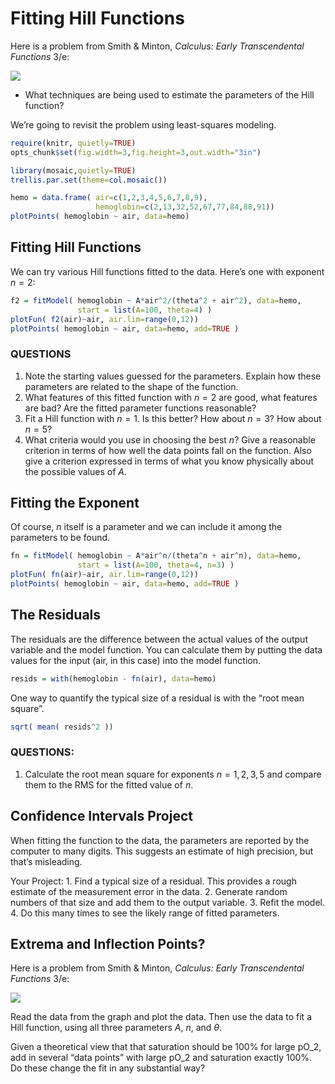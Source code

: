 Fitting Hill Functions
========================================================
Here is a problem from Smith & Minton, *Calculus: Early Transcendental Functions* 3/e:

<img src="hill-Example1.png" size=350>

* What techniques are being used to estimate the parameters of the Hill function?

We're going to revisit the problem using least-squares modeling.

```r
require(knitr, quietly=TRUE)
opts_chunk$set(fig.width=3,fig.height=3,out.width="3in")
```

```r
library(mosaic,quietly=TRUE)
trellis.par.set(theme=col.mosaic())
```


```r
hemo = data.frame( air=c(1,2,3,4,5,6,7,8,9),
                   hemoglobin=c(2,13,32,52,67,77,84,88,91))
plotPoints( hemoglobin ~ air, data=hemo)
```

## Fitting Hill Functions

We can try various Hill functions fitted to the data.  Here's one with exponent $n=2$:
```r
f2 = fitModel( hemoglobin ~ A*air^2/(theta^2 + air^2), data=hemo,
               start = list(A=100, theta=4) )
plotFun( f2(air)~air, air.lim=range(0,12))
plotPoints( hemoglobin ~ air, data=hemo, add=TRUE )
```

### QUESTIONS
1. Note the starting values guessed for the parameters.  Explain how these parameters are related to the shape of the function.
1. What features of this fitted function with $n=2$ are good, what features are bad?  Are the fitted parameter functions reasonable?
2. Fit a Hill function with $n=1$.  Is this better?  How about $n=3$? How about $n=5$?
3. What criteria would you use in choosing the best $n$?  Give a reasonable criterion in terms of how well the data points fall on the function.  Also give a criterion expressed in terms of what you know physically about the possible values of $A$.

## Fitting the Exponent

Of course, $n$ itself is a parameter and we can include it among the parameters to be found.

```r
fn = fitModel( hemoglobin ~ A*air^n/(theta^n + air^n), data=hemo,
               start = list(A=100, theta=4, n=3) )
plotFun( fn(air)~air, air.lim=range(0,12))
plotPoints( hemoglobin ~ air, data=hemo, add=TRUE )
```

## The Residuals

The residuals are the difference between the actual values of the output variable and the model function.  You can calculate them by putting the data values for the input (air, in this case) into the model function.

```r
resids = with(hemoglobin - fn(air), data=hemo)
```

One way to quantify the typical size of a residual is with the "root mean square".
```r
sqrt( mean( resids^2 ))
```

### QUESTIONS: 
1. Calculate the root mean square for exponents $n=1,2,3,5$ and compare them to the RMS for the fitted value of $n$.

## Confidence Intervals Project

When fitting the function to the data, the parameters are reported by the computer to many digits.  This suggests an estimate of high precision, but that's misleading.

Your Project:
1. Find a typical size of a residual.  This provides a rough estimate of the measurement error in the data.
2. Generate random numbers of that size and add them to the output variable.
3. Refit the model.
4. Do this many times to see the likely range of fitted parameters.

## Extrema and Inflection Points?

Here is a problem from Smith & Minton, *Calculus: Early Transcendental Functions* 3/e:

<img src="hill-Example2.png" size=350>



Read the data from the graph and plot the data.  Then use the data to fit a Hill function, using all three parameters $A$, $n$, and $\theta$.  

Given a theoretical view that that saturation should be 100% for large pO_2, add in several "data points" with large pO_2 and saturation exactly 100%.  Do these change the fit in any substantial way?






